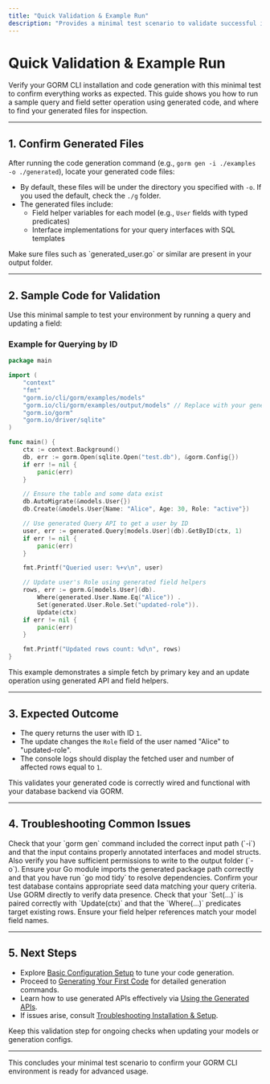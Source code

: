 ```yaml
---
title: "Quick Validation & Example Run"
description: "Provides a minimal test scenario to validate successful installation and code generation (e.g., running a sample query or field setter). Guides users in confirming everything works, and highlights where to check for generated files."
---
```


# Quick Validation & Example Run

Verify your GORM CLI installation and code generation with this minimal test to confirm everything works as expected. This guide shows you how to run a sample query and field setter operation using generated code, and where to find your generated files for inspection.

---

## 1. Confirm Generated Files

After running the code generation command (e.g., `gorm gen -i ./examples -o ./generated`), locate your generated code files:

- By default, these files will be under the directory you specified with `-o`. If you used the default, check the `./g` folder.
- The generated files include:
  - Field helper variables for each model (e.g., `User` fields with typed predicates)
  - Interface implementations for your query interfaces with SQL templates

<Check>
Make sure files such as `generated_user.go` or similar are present in your output folder.
</Check>

---

## 2. Sample Code for Validation

Use this minimal sample to test your environment by running a query and updating a field:

### Example for Querying by ID

```go
package main

import (
	"context"
	"fmt"
	"gorm.io/cli/gorm/examples/models"
	"gorm.io/cli/gorm/examples/output/models" // Replace with your generated package path
	"gorm.io/gorm"
	"gorm.io/driver/sqlite"
)

func main() {
	ctx := context.Background()
	db, err := gorm.Open(sqlite.Open("test.db"), &gorm.Config{})
	if err != nil {
		panic(err)
	}

	// Ensure the table and some data exist
	db.AutoMigrate(&models.User{})
	db.Create(&models.User{Name: "Alice", Age: 30, Role: "active"})

	// Use generated Query API to get a user by ID
	user, err := generated.Query[models.User](db).GetByID(ctx, 1)
	if err != nil {
		panic(err)
	}

	fmt.Printf("Queried user: %+v\n", user)

	// Update user's Role using generated field helpers
	rows, err := gorm.G[models.User](db).
		Where(generated.User.Name.Eq("Alice")) .
		Set(generated.User.Role.Set("updated-role")).
		Update(ctx)
	if err != nil {
		panic(err)
	}

	fmt.Printf("Updated rows count: %d\n", rows)
}
```

This example demonstrates a simple fetch by primary key and an update operation using generated API and field helpers.

---

## 3. Expected Outcome

- The query returns the user with ID `1`.
- The update changes the `Role` field of the user named "Alice" to "updated-role".
- The console logs should display the fetched user and number of affected rows equal to `1`.

<Info>
This validates your generated code is correctly wired and functional with your database backend via GORM.
</Info>

---

## 4. Troubleshooting Common Issues

<AccordionGroup title="Troubleshooting Quick Validation">
<Accordion title="Generated Files Missing After Running CLI">
Check that your `gorm gen` command included the correct input path (`-i`) and that the input contains properly annotated interfaces and model structs. Also verify you have sufficient permissions to write to the output folder (`-o`).
</Accordion>
<Accordion title="Runtime Errors Importing Generated Code">
Ensure your Go module imports the generated package path correctly and that you have run `go mod tidy` to resolve dependencies.
</Accordion>
<Accordion title="Query Returns No Results">
Confirm your test database contains appropriate seed data matching your query criteria. Use GORM directly to verify data presence.
</Accordion>
<Accordion title="Field Helper Update Does Not Apply Changes">
Check that your `Set(...)` is paired correctly with `Update(ctx)` and that the `Where(...)` predicates target existing rows. Ensure your field helper references match your model field names.
</Accordion>
</AccordionGroup>

---

## 5. Next Steps

- Explore [Basic Configuration Setup](/getting-started/first-steps/basic-configuration) to tune your code generation.
- Proceed to [Generating Your First Code](/getting-started/first-steps/generating-code) for detailed generation commands.
- Learn how to use generated APIs effectively via [Using the Generated APIs](/getting-started/first-steps/using-generated-apis).
- If issues arise, consult [Troubleshooting Installation & Setup](/getting-started/troubleshooting-and-faq/troubleshooting).

Keep this validation step for ongoing checks when updating your models or generation configs.

---

This concludes your minimal test scenario to confirm your GORM CLI environment is ready for advanced usage.